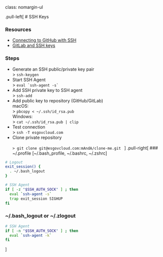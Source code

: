 class: nomargin-ul

.pull-left[
# SSH Keys

### Resources
- [Connecting to GitHub with SSH](https://docs.github.com/en/github/authenticating-to-github/connecting-to-github-with-ssh)
- [GitLab and SSH keys](https://docs.gitlab.com/ee/ssh/README.html)

### Steps
- Generate an SSH public/private key pair<br>
\> `ssh-keygen`
- Start SSH Agent<br>
\> ``eval `ssh-agent -s` ``
- Add SSH private key to SSH agent<br>
\> `ssh-add`
- Add public key to repository (GitHub/GitLab)<br>
macOS:<br>
\> `pbcopy < ~/.ssh/id_rsa.pub`<br>
Windows:<br>
\> `cat ~/.ssh/id_rsa.pub | clip`
- Test connection<br>
\> `ssh -T esgovcloud.com`
- Clone private repository<br>
<code class="remark-inline-code x75">
\> git clone git@esgovcloud.com:mAndA/clone-me.git
</code>
]
.pull-right[
### ~/.profile [~/.bash_profile, ~/.bashrc, ~/.zshrc]

```bash
# Logout
exit_session() {
  . ~/.bash_logout
}

# SSH Agent
if [ -z "$SSH_AUTH_SOCK" ] ; then
  eval `ssh-agent -s`
  trap exit_session SIGHUP
fi
```

### ~/.bash_logout or ~/.zlogout

```bash
# SSH Agent
if [ -n "$SSH_AUTH_SOCK" ] ; then
  eval `ssh-agent -k`
fi
```
]